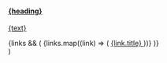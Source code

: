   <Div
    borderWidth="1px"
    rounded="xl"
    maxW="none|none|350px"
    bg="background"
    zIndex="500"
    position="relative"
    {...props}
  >
    <A
      href={url}
      p="4"
      d="flex"
      flexDirection="column"
      alignItems="flex-start"
      hoverColor="primary"
      sx={{
        "&:hover": {
          h4: {
            color: "primary",
          },
        },
      }}
    >
      <H4 my="0" d="flex" fontSize="xl|2xl" alignItems="center">
        {heading}
        <Icon name="arrow-right" ml="2" size="5" />
      </H4>
      <P mt="2" mb="0" color="text" fontSize="md">
        {text}
      </P>
    </A>
    {links && (
      <Flexbox flexDirection="column" alignItems="flex-start">
        {links.map((link) => (
          <A
            href={link.url}
            px="4"
            py="2"
            fontSize="md"
            borderTopWidth="1px"
            w="full"
            color="text"
            hoverColor="primary"
            hoverTransform="translateX(5px)"
            transition="transform .25s ease-in"
          >
            {link.title}
          </A>
        ))}
      </Flexbox>
    )}
  </Div>
)
